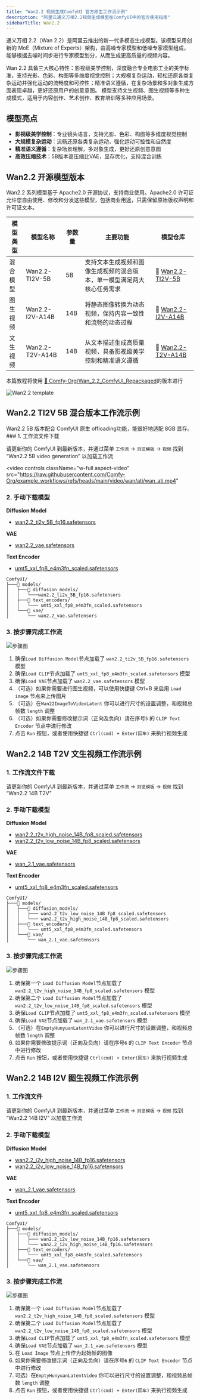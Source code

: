 ```yaml
---
title: "Wan2.2 视频生成ComfyUI 官方原生工作流示例"
description: "阿里云通义万相2.2视频生成模型在ComfyUI中的官方使用指南"
sidebarTitle: Wan2.2
---
```




通义万相 2.2（Wan 2.2）是阿里云推出的新一代多模态生成模型。该模型采用创新的 MoE（Mixture of Experts）架构，由高噪专家模型和低噪专家模型组成，能够根据去噪时间步进行专家模型划分，从而生成更高质量的视频内容。

Wan 2.2 具备三大核心特性：影视级美学控制，深度融合专业电影工业的美学标准，支持光影、色彩、构图等多维度视觉控制；大规模复杂运动，轻松还原各类复杂运动并强化运动的流畅度和可控性；精准语义遵循，在复杂场景和多对象生成方面表现卓越，更好还原用户的创意意图。
模型支持文生视频、图生视频等多种生成模式，适用于内容创作、艺术创作、教育培训等多种应用场景。

## 模型亮点

- **影视级美学控制**：专业镜头语言，支持光影、色彩、构图等多维度视觉控制
- **大规模复杂运动**：流畅还原各类复杂运动，强化运动可控性和自然度
- **精准语义遵循**：复杂场景理解，多对象生成，更好还原创意意图
- **高效压缩技术**：5B版本高压缩比VAE，显存优化，支持混合训练

## Wan2.2 开源模型版本

Wan2.2 系列模型基于 Apache2.0 开源协议，支持商业使用。Apache2.0 许可证允许您自由使用、修改和分发这些模型，包括商业用途，只需保留原始版权声明和许可证文本。

| 模型类型 | 模型名称 | 参数量 | 主要功能 | 模型仓库 |
|---------|---------|--------|----------|----------|
| 混合模型 | Wan2.2-TI2V-5B | 5B | 支持文本生成视频和图像生成视频的混合版本，单一模型满足两大核心任务需求 | 🤗 [Wan2.2-TI2V-5B](https://huggingface.co/Wan-AI/Wan2.2-TI2V-5B) |
| 图生视频 | Wan2.2-I2V-A14B | 14B | 将静态图像转换为动态视频，保持内容一致性和流畅的动态过程 | 🤗 [Wan2.2-I2V-A14B](https://huggingface.co/Wan-AI/Wan2.2-I2V-A14B) |
| 文生视频 | Wan2.2-T2V-A14B | 14B | 从文本描述生成高质量视频，具备影视级美学控制和精准语义遵循 | 🤗 [Wan2.2-T2V-A14B](https://huggingface.co/Wan-AI/Wan2.2-T2V-A14B) |

本篇教程将使用 [🤗 Comfy-Org/Wan_2.2_ComfyUI_Repackaged](https://huggingface.co/Comfy-Org/Wan_2.2_ComfyUI_Repackaged)的版本进行

<UpdateReminder/>

![Wan2.2 template](/images/tutorial/video/wan/wan2_2/template.jpg)

## Wan2.2 TI2V 5B 混合版本工作流示例

<Tip>
Wan2.2 5B 版本配合 ComfyUI 原生 offloading功能，能很好地适配 8GB 显存。
</Tip>
### 1. 工作流文件下载

请更新你的 ComfyUI 到最新版本，并通过菜单 `工作流` -> `浏览模板` -> `视频` 找到 “Wan2.2 5B video generation” 以加载工作流

<video
  controls
  className="w-full aspect-video"
  src="https://raw.githubusercontent.com/Comfy-Org/example_workflows/refs/heads/main/video/wan/ati/wan_ati.mp4"
></video>

### 2. 手动下载模型

**Diffusion Model**
- [wan2.2_ti2v_5B_fp16.safetensors](https://huggingface.co/Comfy-Org/Wan_2.2_ComfyUI_Repackaged/resolve/main/split_files/diffusion_models/wan2.2_ti2v_5B_fp16.safetensors)

**VAE**
- [wan2.2_vae.safetensors](https://huggingface.co/Comfy-Org/Wan_2.2_ComfyUI_Repackaged/resolve/main/split_files/vae/wan2.2_vae.safetensors)

**Text Encoder**   
- [umt5_xxl_fp8_e4m3fn_scaled.safetensors](https://huggingface.co/Comfy-Org/Wan_2.1_ComfyUI_repackaged/resolve/main/split_files/text_encoders/umt5_xxl_fp8_e4m3fn_scaled.safetensors)

```
ComfyUI/
├───📂 models/
│   ├───📂 diffusion_models/
│   │   └───wan2.2_ti2v_5B_fp16.safetensors
│   ├───📂 text_encoders/
│   │   └─── umt5_xxl_fp8_e4m3fn_scaled.safetensors 
│   └───📂 vae/
│       └── wan2.2_vae.safetensors
```

### 3. 按步骤完成工作流
![步骤图](/images/tutorial/video/wan/wan2_2/wan_2.2_5b_t2v.jpg)

1. 确保`Load Diffusion Model`节点加载了 `wan2.2_ti2v_5B_fp16.safetensors` 模型
2. 确保`Load CLIP`节点加载了 `umt5_xxl_fp8_e4m3fn_scaled.safetensors` 模型
3. 确保`Load VAE`节点加载了 `wan2.2_vae.safetensors` 模型
4. （可选）如果你需要进行图生视频，可以使用快捷键 Ctrl+B 来启用 `Load image` 节点来上传图片
5. （可选）在`Wan22ImageToVideoLatent` 你可以进行尺寸的设置调整，和视频总帧数 `length` 调整
6. （可选）如果你需要修改提示词（正向及负向）请在序号`5` 的 `CLIP Text Encoder` 节点中进行修改
7. 点击 `Run` 按钮，或者使用快捷键 `Ctrl(cmd) + Enter(回车)` 来执行视频生成

## Wan2.2 14B T2V 文生视频工作流示例

### 1. 工作流文件下载

请更新你的 ComfyUI 到最新版本，并通过菜单  `工作流` -> `浏览模板` -> `视频` 找到 “Wan2.2 14B T2V” 


### 2. 手动下载模型

**Diffusion Model**
- [wan2.2_t2v_high_noise_14B_fp8_scaled.safetensors](https://huggingface.co/Comfy-Org/Wan_2.2_ComfyUI_Repackaged/resolve/main/split_files/diffusion_models/wan2.2_t2v_high_noise_14B_fp8_scaled.safetensors)
- [wan2.2_t2v_low_noise_14B_fp8_scaled.safetensors](https://huggingface.co/Comfy-Org/Wan_2.2_ComfyUI_Repackaged/resolve/main/split_files/diffusion_models/wan2.2_t2v_low_noise_14B_fp8_scaled.safetensors)

**VAE**
- [wan_2.1_vae.safetensors](https://huggingface.co/Comfy-Org/Wan_2.2_ComfyUI_Repackaged/resolve/main/split_files/vae/wan_2.1_vae.safetensors)

**Text Encoder**   
- [umt5_xxl_fp8_e4m3fn_scaled.safetensors](https://huggingface.co/Comfy-Org/Wan_2.1_ComfyUI_repackaged/resolve/main/split_files/text_encoders/umt5_xxl_fp8_e4m3fn_scaled.safetensors)


```
ComfyUI/
├───📂 models/
│   ├───📂 diffusion_models/
│   │   ├─── wan2.2_t2v_low_noise_14B_fp8_scaled.safetensors
│   │   └─── wan2.2_t2v_high_noise_14B_fp8_scaled.safetensors
│   ├───📂 text_encoders/
│   │   └─── umt5_xxl_fp8_e4m3fn_scaled.safetensors 
│   └───📂 vae/
│       └── wan_2.1_vae.safetensors
```


### 3. 按步骤完成工作流
![步骤图](/images/tutorial/video/wan/wan2_2/wan_2.2_5b_t2v.jpg)

1. 确保第一个 `Load Diffusion Model`节点加载了 `wan2.2_t2v_high_noise_14B_fp8_scaled.safetensors` 模型
2. 确保第二个 `Load Diffusion Model`节点加载了 `wan2.2_t2v_low_noise_14B_fp8_scaled.safetensors` 模型
3. 确保`Load CLIP`节点加载了 `umt5_xxl_fp8_e4m3fn_scaled.safetensors` 模型
4. 确保`Load VAE`节点加载了 `wan_2.1_vae.safetensors` 模型
5. （可选）在`EmptyHunyuanLatentVideo` 你可以进行尺寸的设置调整，和视频总帧数 `length` 调整
6. 如果你需要修改提示词（正向及负向）请在序号`6` 的 `CLIP Text Encoder` 节点中进行修改
7. 点击 `Run` 按钮，或者使用快捷键 `Ctrl(cmd) + Enter(回车)` 来执行视频生成

## Wan2.2 14B I2V 图生视频工作流示例

### 1. 工作流文件

请更新你的 ComfyUI 到最新版本，并通过菜单  `工作流` -> `浏览模板` -> `视频` 找到 “Wan2.2 14B I2V” 以加载工作流

### 2. 手动下载模型

**Diffusion Model**
- [wan2.2_i2v_high_noise_14B_fp16.safetensors](https://huggingface.co/Comfy-Org/Wan_2.2_ComfyUI_Repackaged/resolve/main/split_files/diffusion_models/wan2.2_i2v_high_noise_14B_fp16.safetensors)
- [wan2.2_i2v_low_noise_14B_fp16.safetensors](https://huggingface.co/Comfy-Org/Wan_2.2_ComfyUI_Repackaged/resolve/main/split_files/diffusion_models/wan2.2_i2v_low_noise_14B_fp16.safetensors)

**VAE**
- [wan_2.1_vae.safetensors](https://huggingface.co/Comfy-Org/Wan_2.2_ComfyUI_Repackaged/resolve/main/split_files/vae/wan_2.1_vae.safetensors)

**Text Encoder**   
- [umt5_xxl_fp8_e4m3fn_scaled.safetensors](https://huggingface.co/Comfy-Org/Wan_2.1_ComfyUI_repackaged/resolve/main/split_files/text_encoders/umt5_xxl_fp8_e4m3fn_scaled.safetensors)

```
ComfyUI/
├───📂 models/
│   ├───📂 diffusion_models/
│   │   ├─── wan2.2_i2v_low_noise_14B_fp16.safetensors
│   │   └─── wan2.2_i2v_high_noise_14B_fp16.safetensors
│   ├───📂 text_encoders/
│   │   └─── umt5_xxl_fp8_e4m3fn_scaled.safetensors 
│   └───📂 vae/
│       └── wan_2.1_vae.safetensors
```
### 3. 按步骤完成工作流
![步骤图](/images/tutorial/video/wan/wan2_2/wan_2.2_5b_t2v.jpg)

1. 确保第一个 `Load Diffusion Model`节点加载了 `wan2.2_t2v_high_noise_14B_fp8_scaled.safetensors` 模型
2. 确保第二个 `Load Diffusion Model`节点加载了 `wan2.2_t2v_low_noise_14B_fp8_scaled.safetensors` 模型
3. 确保`Load CLIP`节点加载了 `umt5_xxl_fp8_e4m3fn_scaled.safetensors` 模型
4. 确保`Load VAE`节点加载了 `wan_2.1_vae.safetensors` 模型
5. 在 `Load Image` 节点上传作为起始帧的图像
6. 如果你需要修改提示词（正向及负向）请在序号`6` 的 `CLIP Text Encoder` 节点中进行修改
7. 可选）在`EmptyHunyuanLatentVideo` 你可以进行尺寸的设置调整，和视频总帧数 `length` 调整
8. 点击 `Run` 按钮，或者使用快捷键 `Ctrl(cmd) + Enter(回车)` 来执行视频生成
